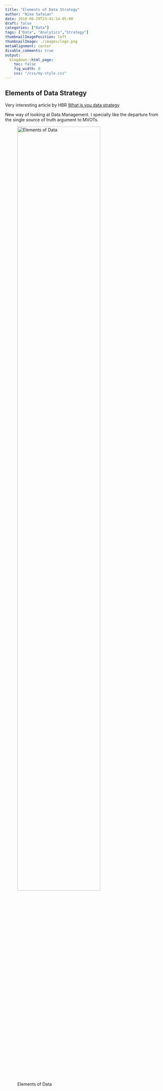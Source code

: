 ```yaml
---
title: "Elements of Data Strategy"
author: "Nima Safaian"
date: 2018-06-29T23:41:14-05:00
draft: false
categories: ["Data"]
tags: ["Data", "Analytics","Strategy"]
thumbnailImagePosition: left
thumbnailImage: ./images/logo.png
metaAlignment: center
disable_comments: true
output:
  blogdown::html_page:
    toc: false
    fig_width: 8
    css: "/css/my-style.css"
---
```


## Elements of Data Strategy 

Very interesting article by HBR [What is you data strategy](https://hbr.org/2017/05/whats-your-data-strategy)

New way of looking at Data Management. I specially like the departure from the single source of truth argument to MVOTs. 

![Elements of Data](https://hbr.org/resources/images/article_assets/2018/05/VL180503_HT.png){ width=80% }




